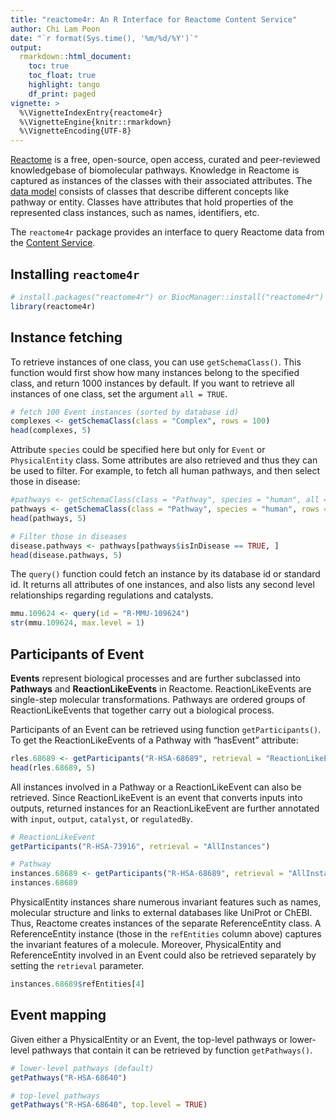 ```yaml
---
title: "reactome4r: An R Interface for Reactome Content Service"
author: Chi Lam Poon
date: "`r format(Sys.time(), '%m/%d/%Y')`"
output: 
  rmarkdown::html_document:
    toc: true
    toc_float: true
    highlight: tango
    df_print: paged
vignette: >
  %\VignetteIndexEntry{reactome4r}
  %\VignetteEngine{knitr::rmarkdown}
  %\VignetteEncoding{UTF-8}
---
```



[Reactome](https://reactome.org) is a free, open-source, open access, curated and peer-reviewed knowledgebase of biomolecular pathways. Knowledge in Reactome is captured as instances of the classes with their associated attributes. The [data model](https://reactome.org/content/schema) consists of classes that describe different concepts like pathway or entity. Classes have attributes that hold properties of the represented class instances, such as names, identifiers, etc.

The `reactome4r` package provides an interface to query Reactome data from the [Content Service](https://reactome.org/dev/content-service).



## Installing `reactome4r`

```r
# install.packages("reactome4r") or BiocManager::install("reactome4r")
library(reactome4r)
```



## Instance fetching

To retrieve instances of one class, you can use `getSchemaClass()`. This function would first show how many instances belong to the specified class, and return 1000 instances by default. If you want to retrieve all instances of one class, set the argument `all = TRUE`.

```r
# fetch 100 Event instances (sorted by database id)
complexes <- getSchemaClass(class = "Complex", rows = 100)
head(complexes, 5)
```


Attribute `species` could be specified here but only for `Event` or `PhysicalEntity` class. Some attributes are also retrieved and thus they can be used to filter. For example, to fetch all human pathways, and then select those in disease:

```r
#pathways <- getSchemaClass(class = "Pathway", species = "human", all = TRUE) "all" not for testing
pathways <- getSchemaClass(class = "Pathway", species = "human", rows = 100)
head(pathways, 5)

# Filter those in diseases
disease.pathways <- pathways[pathways$isInDisease == TRUE, ]
head(disease.pathways, 5)
```


The `query()` function could fetch an instance by its database id or standard id. It returns all attributes of one instances, and also lists any second level relationships regarding regulations and catalysts.

```r
mmu.109624 <- query(id = "R-MMU-109624")
str(mmu.109624, max.level = 1)
```



## Participants of Event

__Events__ represent biological processes and are further subclassed into __Pathways__ and __ReactionLikeEvents__ in Reactome. ReactionLikeEvents are single-step molecular transformations. Pathways are ordered groups of ReactionLikeEvents that together carry out a biological process. 

Participants of an Event can be retrieved using function `getParticipants()`. To get the ReactionLikeEvents of a Pathway with "hasEvent" attribute:

```r
rles.68689 <- getParticipants("R-HSA-68689", retrieval = "ReactionLikeEventsInPathways")
head(rles.68689, 5)
```


All instances involved in a Pathway or a ReactionLikeEvent can also be retrieved. Since ReactionLikeEvent is an event that converts inputs into outputs, returned instances for an ReactionLikeEvent are further annotated with `input`, `output`, `catalyst`, or `regulatedBy`.

```r
# ReactionLikeEvent
getParticipants("R-HSA-73916", retrieval = "AllInstances")

# Pathway
instances.68689 <- getParticipants("R-HSA-68689", retrieval = "AllInstances")
instances.68689
```


PhysicalEntity instances share numerous invariant features such as names, molecular structure and links to external databases like UniProt or ChEBI. Thus, Reactome creates instances of the separate ReferenceEntity class. A ReferenceEntity instance (those in the `refEntities` column above) captures the invariant features of a molecule. Moreover, PhysicalEntity and ReferenceEntity involved in an Event could also be retrieved separately by setting the `retrieval` parameter.

```r
instances.68689$refEntities[4]
```



## Event mapping

Given either a PhysicalEntity or an Event, the top-level pathways or lower-level pathways that contain it can be retrieved by function `getPathways()`.

```r
# lower-level pathways (default)
getPathways("R-HSA-68640")

# top-level pathways
getPathways("R-HSA-68640", top.level = TRUE)
```






